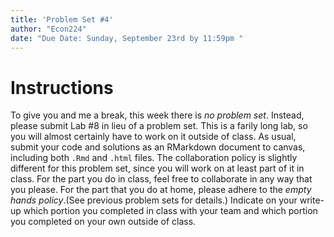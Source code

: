 ```yaml
---
title: 'Problem Set #4'
author: "Econ224"
date: "Due Date: Sunday, September 23rd by 11:59pm "
---
```


# Instructions
To give you and me a break, this week there is *no problem set*.
Instead, please submit Lab \#8 in lieu of a problem set.
This is a farily long lab, so you will almost certainly have to work on it outside of class.
As usual, submit your code and solutions as an RMarkdown document to canvas, including both `.Rmd` and `.html` files.
The collaboration policy is slightly different for this problem set, since you will work on at least part of it in class.
For the part you do in class, feel free to collaborate in any way that you please.
For the part that you do at home, please adhere to the *empty hands policy*.(See previous problem sets for details.)
Indicate on your write-up which portion you completed in class with your team and which portion you completed on your own outside of class.

